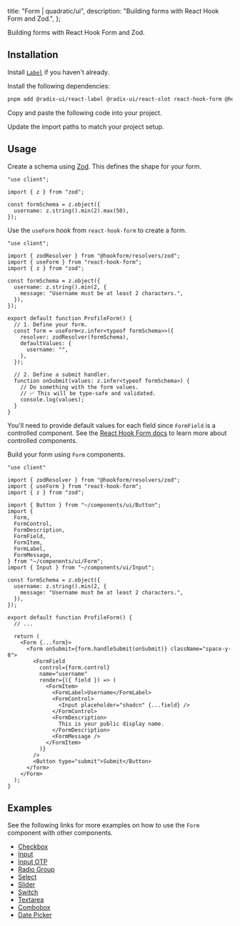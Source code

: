 
  title: "Form | quadratic/ui",
  description: "Building forms with React Hook Form and Zod.",
};

<Title>Form</Title>
<Description>Building forms with React Hook Form and Zod.</Description>
<ComponentPreview id="form" />

## Installation
<Steps>

<StepTitle>Install [`Label`](/docs/components/primitives/label) if you haven't already.</StepTitle>

<StepTitle>Install the following dependencies:</StepTitle>
<StepContent>
```bash
pnpm add @radix-ui/react-label @radix-ui/react-slot react-hook-form @hookform/resolvers zod
```
</StepContent>

<StepTitle>Copy and paste the following code into your project.</StepTitle>
<StepContent>
<FileSource id="form" />
</StepContent>

<StepTitle>Update the import paths to match your project setup.</StepTitle>

</Steps>

## Usage
<Steps>

<StepTitle>Create a schema using [Zod](https://zod.dev/). This defines the shape for your form.</StepTitle>
<StepContent>
```tsx
"use client";

import { z } from "zod";

const formSchema = z.object({
  username: z.string().min(2).max(50),
});
```
</StepContent>

<StepTitle>Use the `useForm` hook from `react-hook-form` to create a form.</StepTitle>
<StepContent>
```tsx
"use client";

import { zodResolver } from "@hookform/resolvers/zod";
import { useForm } from "react-hook-form";
import { z } from "zod";

const formSchema = z.object({
  username: z.string().min(2, {
    message: "Username must be at least 2 characters.",
  }),
});

export default function ProfileForm() {
  // 1. Define your form.
  const form = useForm<z.infer<typeof formSchema>>({
    resolver: zodResolver(formSchema),
    defaultValues: {
      username: "",
    },
  });

  // 2. Define a submit handler.
  function onSubmit(values: z.infer<typeof formSchema>) {
    // Do something with the form values.
    // ✅ This will be type-safe and validated.
    console.log(values);
  }
}
```

You'll need to provide default values for each field since `FormField` is a controlled component. See the [React Hook Form docs](https://react-hook-form.com/docs/usecontroller) to learn more about controlled components.
</StepContent>

<StepTitle>Build your form using `Form` components.</StepTitle>
```tsx
"use client"

import { zodResolver } from "@hookform/resolvers/zod";
import { useForm } from "react-hook-form";
import { z } from "zod";

import { Button } from "~/components/ui/Button";
import {
  Form,
  FormControl,
  FormDescription,
  FormField,
  FormItem,
  FormLabel,
  FormMessage,
} from "~/components/ui/Form";
import { Input } from "~/components/ui/Input";

const formSchema = z.object({
  username: z.string().min(2, {
    message: "Username must be at least 2 characters.",
  }),
});

export default function ProfileForm() {
  // ...

  return (
    <Form {...form}>
      <form onSubmit={form.handleSubmit(onSubmit)} className="space-y-8">
        <FormField
          control={form.control}
          name="username"
          render={({ field }) => (
            <FormItem>
              <FormLabel>Username</FormLabel>
              <FormControl>
                <Input placeholder="shadcn" {...field} />
              </FormControl>
              <FormDescription>
                This is your public display name.
              </FormDescription>
              <FormMessage />
            </FormItem>
          )}
        />
        <Button type="submit">Submit</Button>
      </form>
    </Form>
  );
}
```

</Steps>

## Examples

See the following links for more examples on how to use the `Form` component with other components.

- [Checkbox](/docs/components/primitives/checkbox#form)
- [Input](/docs/components/primitives/input#form)
- [Input OTP](/docs/components/primitives/input-otp#form)
- [Radio Group](/docs/components/primitives/radio-group#form)
- [Select](/docs/components/primitives/select#form)
- [Slider](/docs/components/primitives/slider#form)
- [Switch](/docs/components/primitives/switch#form)
- [Textarea](/docs/components/primitives/textarea#form)
- [Combobox](/docs/components/composites/combobox#form)
- [Date Picker](/docs/components/composites/date-picker#form)

<Footer previousLabel="Dropdown Menu" previousHref="/docs/components/patterns/dropdown-menu" nextLabel="Hover Card" nextHref="/docs/components/patterns/hover-card" />
